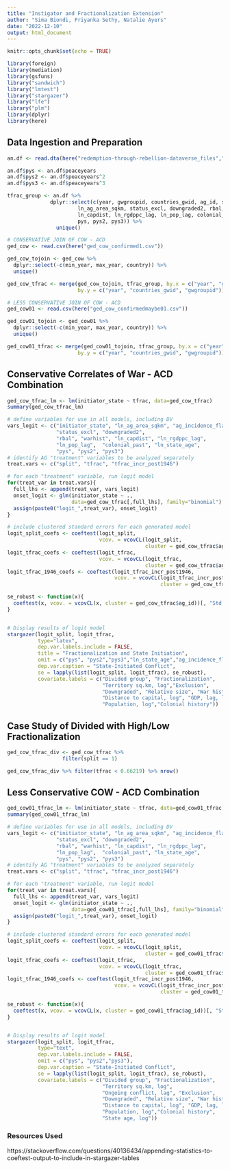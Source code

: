 ---
title: "Instigator and Fractionalization Extension"
author: "Sima Biondi, Priyanka Sethy, Natalie Ayers"
date: "2022-12-10"
output: html_document
---

```{r setup, include=FALSE}
knitr::opts_chunk$set(echo = TRUE)

library(foreign)
library(mediation)
library(gsfuns)
library("sandwich")
library("lmtest")
library("stargazer")
library("lfe")
library("plm")
library(dplyr)
library(here)
```

## Data Ingestion and Preparation

```{r read in data}
an.df <- read.dta(here("redemption-through-rebellion-dataverse_files","epr_segment_level_analysis.dta"))

an.df$pys <- an.df$peaceyears
an.df$pys2 <- an.df$peaceyears^2
an.df$pys3 <- an.df$peaceyears^3

tfrac_group <- an.df %>%
              dplyr::select(c(year, gwgroupid, countries_gwid, ag_id, split, tfrac, tfrac_incr, tfrac_incr_post1946,
                       ln_ag_area_sqkm, status_excl, downgraded2, rbal, warhist, 
                       ln_capdist, ln_rgdppc_lag, ln_pop_lag, colonial_past, ln_state_age, ag_incidence_flag_lag,
                       pys, pys2, pys3)) %>% 
                unique()

# CONSERVATIVE JOIN OF COW - ACD
ged_cow <- read.csv(here("ged_cow_confirmed1.csv"))

ged_cow_tojoin <- ged_cow %>%
  dplyr::select(-c(min_year, max_year, country)) %>%
  unique()

ged_cow_tfrac <- merge(ged_cow_tojoin, tfrac_group, by.x = c("year", "gwid", "gwgroupid"),
                       by.y = c("year", "countries_gwid", "gwgroupid"))

# LESS CONSERVATIVE JOIN OF COW - ACD
ged_cow01 <- read.csv(here("ged_cow_confirmedmaybe01.csv"))

ged_cow01_tojoin <- ged_cow01 %>%
  dplyr::select(-c(min_year, max_year, country)) %>%
  unique()

ged_cow01_tfrac <- merge(ged_cow01_tojoin, tfrac_group, by.x = c("year", "gwid", "gwgroupid"),
                       by.y = c("year", "countries_gwid", "gwgroupid"))
```

## Conservative Correlates of War - ACD Combination

```{r conservative regression no covars}
ged_cow_tfrac_lm <- lm(initiator_state ~ tfrac, data=ged_cow_tfrac)
summary(ged_cow_tfrac_lm)
```

```{r conservative regression full, warning=FALSE}
# define variables for use in all models, including DV
vars_logit <- c("initiator_state", "ln_ag_area_sqkm", "ag_incidence_flag_lag",
                "status_excl", "downgraded2",
                "rbal", "warhist", "ln_capdist", "ln_rgdppc_lag",
                "ln_pop_lag",  "colonial_past", "ln_state_age",
                "pys", "pys2", "pys3")
# identify AG "treatment" variables to be analyzed separately
treat.vars <- c("split", "tfrac", "tfrac_incr_post1946")

# for each "treatment" variable, run logit model
for(treat_var in treat.vars){
  full_lhs <- append(treat_var, vars_logit)
  onset_logit <- glm(initiator_state ~ ., 
                     data=ged_cow_tfrac[,full_lhs], family="binomial")
  assign(paste0("logit_",treat_var), onset_logit)
}

# include clustered standard errors for each generated model
logit_split_coefs <- coeftest(logit_split, 
                              vcov. = vcovCL(logit_split, 
                                             cluster = ged_cow_tfrac$ag_id))
logit_tfrac_coefs <- coeftest(logit_tfrac, 
                              vcov. = vcovCL(logit_tfrac, 
                                             cluster = ged_cow_tfrac$ag_id))
logit_tfrac_1946_coefs <- coeftest(logit_tfrac_incr_post1946, 
                                   vcov. = vcovCL(logit_tfrac_incr_post1946, 
                                                  cluster = ged_cow_tfrac$ag_id))

se_robust <- function(x){
  coeftest(x, vcov. = vcovCL(x, cluster = ged_cow_tfrac$ag_id))[, "Std. Error"]
}


# Display results of logit model
stargazer(logit_split, logit_tfrac,
          type="latex",
          dep.var.labels.include = FALSE,
          title = "Fractionalization and State Initiation",
          omit = c("pys", "pys2","pys3","ln_state_age","ag_incidence_flag_lag"),
          dep.var.caption = "State-Initiated Conflict",
          se = lapply(list(logit_split, logit_tfrac), se_robust),
          covariate.labels = c("Divided group", "Fractionalization", 
                               "Territory sq.km, log","Exclusion",
                               "Downgraded", "Relative size", "War history",
                               "Distance to capital, log", "GDP, lag, log",
                               "Population, log","Colonial history"))
```

## Case Study of Divided with High/Low Fractionalization

```{r examine divided groups with high vs low frac}
ged_cow_tfrac_div <- ged_cow_tfrac %>%
                  filter(split == 1)

ged_cow_tfrac_div %>% filter(tfrac < 0.66219) %>% nrow()
```

## Less Conservative COW - ACD Combination

```{r conservative regression no covars}
ged_cow01_tfrac_lm <- lm(initiator_state ~ tfrac, data=ged_cow01_tfrac)
summary(ged_cow01_tfrac_lm)
```

```{r conservative regression full, warning=FALSE}
# define variables for use in all models, including DV
vars_logit <- c("initiator_state", "ln_ag_area_sqkm", "ag_incidence_flag_lag",
                "status_excl", "downgraded2",
                "rbal", "warhist", "ln_capdist", "ln_rgdppc_lag",
                "ln_pop_lag",  "colonial_past", "ln_state_age",
                "pys", "pys2", "pys3")
# identify AG "treatment" variables to be analyzed separately
treat.vars <- c("split", "tfrac", "tfrac_incr_post1946")

# for each "treatment" variable, run logit model
for(treat_var in treat.vars){
  full_lhs <- append(treat_var, vars_logit)
  onset_logit <- glm(initiator_state ~ ., 
                     data=ged_cow01_tfrac[,full_lhs], family="binomial")
  assign(paste0("logit_",treat_var), onset_logit)
}

# include clustered standard errors for each generated model
logit_split_coefs <- coeftest(logit_split, 
                              vcov. = vcovCL(logit_split, 
                                             cluster = ged_cow01_tfrac$ag_id))
logit_tfrac_coefs <- coeftest(logit_tfrac, 
                              vcov. = vcovCL(logit_tfrac, 
                                             cluster = ged_cow01_tfrac$ag_id))
logit_tfrac_1946_coefs <- coeftest(logit_tfrac_incr_post1946, 
                                   vcov. = vcovCL(logit_tfrac_incr_post1946, 
                                                  cluster = ged_cow01_tfrac$ag_id))

se_robust <- function(x){
  coeftest(x, vcov. = vcovCL(x, cluster = ged_cow01_tfrac$ag_id))[, "Std. Error"]
}


# Display results of logit model
stargazer(logit_split, logit_tfrac,
          type="text",
          dep.var.labels.include = FALSE,
          omit = c("pys", "pys2","pys3"),
          dep.var.caption = "State-Initiated Conflict",
          se = lapply(list(logit_split, logit_tfrac), se_robust),
          covariate.labels = c("Divided group", "Fractionalization", 
                               "Territory sq.km, log",
                               "Ongoing conflict, lag", "Exclusion",
                               "Downgraded", "Relative size", "War history",
                               "Distance to capital, log", "GDP, lag, log",
                               "Population, log","Colonial history",
                               "State age, log"))
```

### Resources Used

https://stackoverflow.com/questions/40136434/appending-statistics-to-coeftest-output-to-include-in-stargazer-tables
